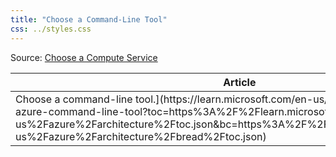```yaml
---
title: "Choose a Command-Line Tool"
css: ../styles.css
---
```


Source: [Choose a Compute Service](https://learn.microsoft.com/en-us/azure/architecture/guide/technology-choices/technology-choices-overview)

|Article|Summary|
|--|--|
|Choose a command-line tool.](https://learn.microsoft.com/en-us/cli/azure/choose-the-right-azure-command-line-tool?toc=https%3A%2F%2Flearn.microsoft.com%2Fen-us%2Fazure%2Farchitecture%2Ftoc.json&bc=https%3A%2F%2Flearn.microsoft.com%2Fen-us%2Fazure%2Farchitecture%2Fbread%2Ftoc.json)|Choose a command-line tool|
